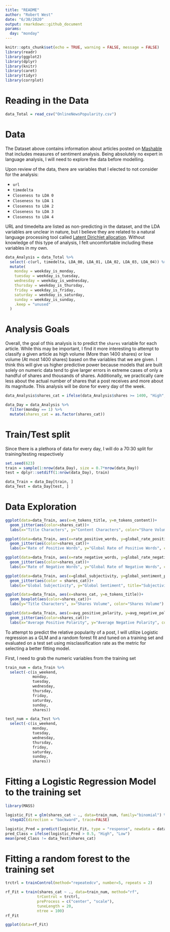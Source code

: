 ```yaml
---
title: "README"
author: "Robert West"
date: "6/30/2020"
output: rmarkdown::github_document
params: 
  day: "monday"
---
```


```r
knitr::opts_chunk$set(echo = TRUE, warning = FALSE, message = FALSE)
library(readr)
library(ggplot2)
library(dplyr)
library(knitr)
library(caret)
library(tidyr)
library(corrplot)
```


# Reading in the Data
```r
data_Total = read_csv("OnlineNewsPopularity.csv")
```

# Data

The Dataset above contains information about articles posted on [Mashable](https://mashable.com/) that includes measures of sentiment analysis. Being absolutely no expert in language analysis, I will need to explore the data before modelling. 


Upon review of the data, there are variables that I elected to not consider for the analysis:  

* `url`  
* `timedelta`  
* `Closeness to LDA 0` 
* `Closeness to LDA 1`  
* `Closeness to LDA 2`  
* `Closeness to LDA 3`  
* `Closeness to LDA 4`  

URL and timedelta are listed as non-predicting in the dataset, and the LDA variables are unclear in nature, but I believe they are related to a natural language processing tool called [Latent Dirichlet allocation](https://en.wikipedia.org/wiki/Latent_Dirichlet_allocation). Without knowledge of this type of analysis, I felt uncomfortable including these variables in my own. 

```r
data_Analysis = data_Total %>%
  select(-c(url, timedelta, LDA_00, LDA_01, LDA_02, LDA_03, LDA_04)) %>%
  mutate(
    monday = weekday_is_monday,
    tuesday = weekday_is_tuesday,
    wednesday = weekday_is_wednesday,
    thursday = weekday_is_thursday,
    friday = weekday_is_friday,
    saturday = weekday_is_saturday,
    sunday = weekday_is_sunday,
    .keep = "unused"
  )
```

# Analysis Goals
Overall, the goal of this analysis is to predict the `shares` variable for each article. While this may be important, I find it more interesting to attempt to classify a given article as high volume (More than 1400 shares) or low volume (At most 1400 shares) based on the variables that we are given. I think this will give us higher predictive power because models that are built solely on numeric data tend to give larger errors in extreme cases of only a handful of shares and thousands of shares. Additionally, we practically care less about the actual number of shares that a post receives and more about its magnitude. This analysis will be done for every day of the week. 

```r
data_Analysis$shares_cat = ifelse(data_Analysis$shares >= 1400, "High", "Low")

data_Day = data_Analysis %>% 
  filter(monday == 1) %>%
  mutate(shares_cat = as.factor(shares_cat))
```

 
# Train/Test split
Since there is a plethora of data for every day, I will do a 70:30 split for training/testing respectively
```r
set.seed(623)
train = sample(1:nrow(data_Day), size = 0.7*nrow(data_Day))
test = dplyr::setdiff(1:nrow(data_Day), train)

data_Train = data_Day[train, ]
data_Test = data_Day[test, ]
```


# Data Exploration
```r
ggplot(data=data_Train, aes(x=n_tokens_title, y=n_tokens_content))+
  geom_jitter(aes(color=shares_cat))+
  labs(x="Title Characters", y="Content Characters", color="Share Volume", title="Title Vs Content in Characters")

ggplot(data=data_Train, aes(x=rate_positive_words, y=global_rate_positive_words))+
  geom_jitter(aes(color=shares_cat))+
  labs(x="Rate of Positive Words", y="Global Rate of Positive Words", color="Share Volume", title="Individual vs Global Positive Word Rate")

ggplot(data=data_Train, aes(x=rate_negative_words, y=global_rate_negative_words))+
  geom_jitter(aes(color=shares_cat))+
  labs(x="Rate of Negative Words", y="Global Rate of Negative Words", color="Share Volume", title="Individual vs Global Negative Word Rate")

ggplot(data=data_Train, aes(x=global_subjectivity, y=global_sentiment_polarity))+
  geom_jitter(aes(color = shares_cat))+
  labs(x="Global Subjectivity", y="Global Sentiment", title="Subjectivity Against Sentiment", color = "Share Volume")

ggplot(data=data_Train, aes(x=shares_cat, y=n_tokens_title))+
  geom_boxplot(aes(color=shares_cat))+
  labs(y="Title Characters", x="Shares Volume", color="Shares Volume")

ggplot(data=data_Train, aes(x=avg_positive_polarity, y=avg_negative_polarity))+
  geom_jitter(aes(color=shares_cat))+
  labs(x="Average Positive Polarity", y="Average Negative Polarity", color="Shares Volume", title="Average Positive vs Negative Polarity")


```


To attempt to predict the relative popularity of a post, I will utilize Logistic regression as a GLM and a random forest fit and tuned on a training set and evaluated on a test set using misclassification rate as the metric for selecting a better fitting model.

First, I need to grab the numeric variables from the training set
```r
train_num = data_Train %>%
  select(-c(is_weekend,
            monday,
            tuesday,
            wednesday,
            thursday,
            friday,
            saturday,
            sunday,
            shares))

test_num = data_Test %>%
  select(-c(is_weekend,
            monday,
            tuesday,
            wednesday,
            thursday,
            friday,
            saturday,
            sunday,
            shares))
```



# Fitting a Logistic Regression Model to the training set
```r
library(MASS)

logistic_Fit = glm(shares_cat ~ ., data=train_num, family="binomial") %>%
  stepAIC(direction = "backward", trace=FALSE)

logistic_Pred = predict(logistic_Fit, type = "response", newdata = data_Test)
pred_Class = ifelse(logistic_Pred > 0.5, "High", "Low")
mean(pred_Class != data_Test$shares_cat)
```


# Fitting a random forest to the training set
```r
trctrl = trainControl(method="repeatedcv", number=5, repeats = 2)

rf_Fit = train(shares_cat ~ ., data=train_num, method="rf",
              trControl = trctrl,
              preProcess = c("center", "scale"),
              tuneLength = 20,
              ntree = 100)
rf_Fit

ggplot(data=rf_Fit)
```









